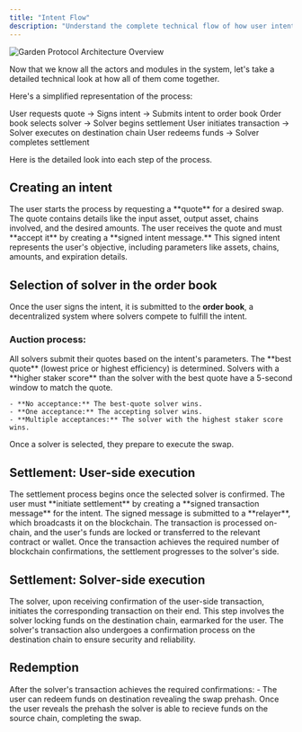 ```yaml
---
title: "Intent Flow"
description: "Understand the complete technical flow of how user intents are processed in Garden protocol"
---
```


<Frame>
  <img src="/images/garden protocol.png" alt="Garden Protocol Architecture Overview" />
</Frame>

Now that we know all the actors and modules in the system, let's take a detailed technical look at how all of them come together.

Here's a simplified representation of the process:

<Steps>
  <Step title="Intent creation">
    User requests quote → Signs intent → Submits intent to order book
  </Step>
  <Step title="Solver selection">
    Order book selects solver → Solver begins settlement
  </Step>
  <Step title="User settlement">
    User initiates transaction → Solver executes on destination chain
  </Step>
  <Step title="Completion">
    User redeems funds → Solver completes settlement
  </Step>
</Steps>

Here is the detailed look into each step of the process.

## Creating an intent

<CardGroup cols={1}>
  <Card title="Request quote" icon="calculator">
    The user starts the process by requesting a **quote** for a desired swap. The quote contains details like the input asset, output asset, chains involved, and the desired amounts.
  </Card>
  <Card title="Accept quote" icon="signature">
    The user receives the quote and must **accept it** by creating a **signed intent message.**
  </Card>
  <Card title="Create intent" icon="list-check">
    This signed intent represents the user's objective, including parameters like assets, chains, amounts, and expiration details.
  </Card>
</CardGroup>

## Selection of solver in the order book

Once the user signs the intent, it is submitted to the **order book**, a decentralized system where solvers compete to fulfill the intent.

### Auction process:

<Steps>
  <Step title="Quote submission">
    All solvers submit their quotes based on the intent's parameters.
  </Step>
  
  <Step title="Best quote determination">
    The **best quote** (lowest price or highest efficiency) is determined.
  </Step>
  
  <Step title="Breaking draws">
    Solvers with a **higher staker score** than the solver with the best quote have a 5-second window to match the quote.
    
    - **No acceptance:** The best-quote solver wins.
    - **One acceptance:** The accepting solver wins.
    - **Multiple acceptances:** The solver with the highest staker score wins.
  </Step>
  
  <Step title="Solver confirmation">
    Once a solver is selected, they prepare to execute the swap.
  </Step>
</Steps>

## Settlement: User-side execution

<Steps>
  <Step title="Begin settlement">
    The settlement process begins once the selected solver is confirmed.
  </Step>
  
  <Step title="User initiation">
    The user must **initiate settlement** by creating a **signed transaction message** for the intent.
  </Step>
  
  <Step title="Relayer broadcast">
    The signed message is submitted to a **relayer**, which broadcasts it on the blockchain.
  </Step>
  
  <Step title="On-chain processing">
    The transaction is processed on-chain, and the user's funds are locked or transferred to the relevant contract or wallet.
  </Step>
  
  <Step title="Confirmation">
    Once the transaction achieves the required number of blockchain confirmations, the settlement progresses to the solver's side.
  </Step>
</Steps>

## Settlement: Solver-side execution

<Steps>
  <Step title="Receive confirmation">
    The solver, upon receiving confirmation of the user-side transaction, initiates the corresponding transaction on their end.
  </Step>
  
  <Step title="Execute on destination">
    This step involves the solver locking funds on the destination chain, earmarked for the user.
  </Step>
  
  <Step title="Solver confirmation">
    The solver's transaction also undergoes a confirmation process on the destination chain to ensure security and reliability.
  </Step>
</Steps>

## Redemption

<Steps>
  <Step title="Asset availability">
    After the solver's transaction achieves the required confirmations:
    - The user can redeem funds on destination revealing the swap prehash.
  </Step>
  
  <Step title="Solver redemption">
    Once the user reveals the prehash the solver is able to recieve funds on the source chain, completing the swap.
  </Step>
</Steps>
